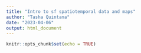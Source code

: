 ```yaml
---
title: "Intro to sf spatiotemporal data and maps"
author: "Tasha Quintana"
date: "2023-04-06"
output: html_document
---
```


```r
knitr::opts_chunk$set(echo = TRUE)
```

